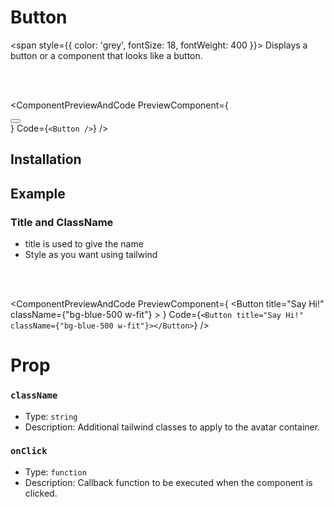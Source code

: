 # Button

<span style={{ color: 'grey', fontSize: 18, fontWeight: 400 }}>
  Displays a button or a component that looks like a button.
</span>

<br></br>


<ComponentPreviewAndCode PreviewComponent={
    <div className="w-fit">
     <Button />
    </div>
}
Code={`
<Button />
`}
/>

## Installation

<CommandBlock command="npx react-nex add Button" />

## Example

### Title and ClassName

- title is used to give the name 
- Style as you want using tailwind 

<br></br>

<ComponentPreviewAndCode 
PreviewComponent={
<Button title="Say Hi!" className={"bg-blue-500 w-fit"} ></Button>
}
Code={`
<Button title="Say Hi!" className={"bg-blue-500 w-fit"}></Button>
`}
/>



# Prop

### `className`

- Type: `string`
- Description: Additional tailwind classes to apply to the avatar container.

### `onClick`

- Type: `function`
- Description: Callback function to be executed when the component is clicked.

